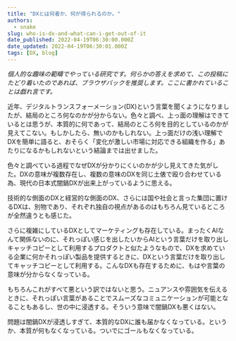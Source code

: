 ```yaml
---
title: "DXとは何者か、何が得られるのか。"
authors:
  - snake
slug: who-is-dx-and-what-can-i-get-out-of-it
date_published: 2022-04-19T06:30:00.000Z
date_updated: 2022-04-19T06:30:01.000Z
tags: [DX, blog]
---
```


*個人的な趣味の範疇でやっている研究です。何らかの答えを求めて、この投稿にたどり着いたのであれば、ブラウザバックを推奨します。ここに書かれていることは戯れ言です。*

近年、デジタルトランスフォーメーション(DX)という言葉を聞くようになりましたが、結局のところ何なのかが分からない。色々と調べ、上っ面の理解はできているとは思うが、本質的に何であって、結局のところ何を目的としているのかが見えてこない。もしかしたら、無いのかもしれない。上っ面だけの浅い理解でDXを簡単に語ると、おそらく「変化が激しい市場に対応できる組織を作る」あたりになるかもしれないという結論までは出せました。

色々と調べている過程でなぜDXが分かりにくいのかが少し見えてきた気がした。DXの意味が複数存在し、複数の意味のDXを同じ土俵で殴り合わせている為、現代の日本式闇鍋DXが出来上がっているように思える。

技術的な側面のDXと経営的な側面のDX、さらには国や社会と言った集団に置けるDXは、別物であり、それぞれ独自の視点があるのはもちろん見ているところが全然違うとも感じた。

さらに複雑にしているDXとしてマーケティングも存在している。まったくAIなんて関係ないのに、それっぽい感じを出したいからAIという言葉だけを取り出しキャッチコピーとして利用するプロダクトと似たようなもので、DXを求めている企業に何かそれっぽい製品を提供するときに、DXという言葉だけを取り出してキャッチコピーとして利用する。こんなDXも存在するために、もはや言葉の意味が分からなくなっている。

もちろんこれがすべて悪という訳ではないと思う。ニュアンスや雰囲気を伝えるときに、それっぽい言葉があることでスムーズなコミュニケーションが可能となることもあるし、世の中に浸透する。そういう意味で闇鍋DXも悪くはない。

問題は闇鍋DXが浸透しすぎて、本質的なDXに誰も届かなくなっている。というか、本質が何もなくなっている。ついでにゴールもなくなっている。
